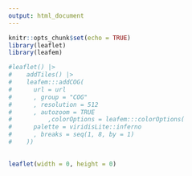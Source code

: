 ```yaml
---
output: html_document
---
```



```r
knitr::opts_chunk$set(echo = TRUE)
library(leaflet)
library(leafem)
```


```r
#leaflet() |>
#    addTiles() |>
#    leafem:::addCOG(
#      url = url
#      , group = "COG"
#      , resolution = 512
#      , autozoom = TRUE
#          ,colorOptions = leafem:::colorOptions(
#      palette = viridisLite::inferno
#      , breaks = seq(1, 8, by = 1)
#    ))
    
```


<link rel="stylesheet" href="https://unpkg.com/leaflet@1.7.1/dist/leaflet.css" integrity="sha512-xodZBNTC5n17Xt2atTPuE1HxjVMSvLVW9ocqUKLsCC5CXdbqCmblAshOMAS6/keqq/sMZMZ19scR4PsZChSR7A==" crossorigin="" />

<script src="https://unpkg.com/leaflet@1.7.1/dist/leaflet.js" integrity="sha512-XQoYMqMTK8LvdxXYG3nZ448hOEQiglfqkJs1NOQV44cWnUrBc8PkAOcXy20w0vlaXaVUearIOBhiXZ5V3ynxwA==" crossorigin=""></script>

<script src="https://unpkg.com/georaster"></script>

<script src="https://unpkg.com/georaster-layer-for-leaflet/dist/georaster-layer-for-leaflet.min.js"></script>

```r
leaflet(width = 0, height = 0)
```


<style>
        /* Overall map style */
        #map {position: absolute; top: 0; bottom: 0; left: 0; right: 0;}

        .legend {
            padding: 6px 8px;
            font: 14px Arial, Helvetica, sans-serif;
            background: white;
            background: rgba(255, 255, 255, 0.8);
            /*box-shadow: 0 0 15px rgba(0, 0, 0, 0.2);*/
            /*border-radius: 5px;*/
            line-height: 24px;
            color: #555;
        }

        .legend h4 {
            text-align: left;
            font-size: 16px;
            margin: 2px 12px 8px;
            color: #777;
        }

        .legend span {
            position: relative;
            margin: 0 0px 0 8px;
            bottom: 3px;
        }

        .legend i {
            width: 18px;
            height: 18px;
            float: left;
            margin: 0 8px 0 14px;
            opacity: 1;
        }

        .legend i.icon {
            background-size: 18px;
            background-color: rgba(255, 255, 255, 1);
        }
	</style>


<div id="map" style="width: 100%; height: 480px; position: relative;"></div>

<script>
  // Load base tiles ----

  // OpenStreetMap Tiles
    // Dark Matter Tiles
  var DarkMatter = L.tileLayer('https://cartodb-basemaps-{s}.global.ssl.fastly.net/dark_all/{z}/{x}/{y}.png', {
    attribution: '&copy; <a href="https://carto.com/attributions">CARTO</a>'
  });

  // Initiate leaflet ----
  // This needs to be done before loading the Georasters
  var map = L.map('map', { 
      center: [56.25, 12], // Centered on Denmark
      zoom: 7, // Worked well
      layers: [DarkMatter] // Default layers
  });

  // Set URL to cog
  var random_rast_dk_url = "https://s3.eu-central-1.amazonaws.com/sustainscapes.data/SolutionNum.tif"

  // Load georaster layer and add to map
  parseGeoraster(random_rast_dk_url).then(georaster => {
      var random_rast_dk = new GeoRasterLayer({
          georaster,
          opacity: 0.75,
          resolution: 128, // 128 seems to be a good compromise
          pixelValuesToColorFn: function(pixelValues){
              var pixelValue = pixelValues[0]; 
              // Map pixel values to colors
              var colorArray = ['#8dd3c7','#ffffb3','#bebada','#fb8072','#80b1d3','#fdb462','#b3de69','#fccde5'];
              if (pixelValue >= 1 && pixelValue <= 8){
                  return colorArray[pixelValue - 1];
              } else {
                  return undefined;
              }   
          }
      });       
      random_rast_dk.addTo(map);
  });
  
  var legend = L.control({ position: "bottomright" });
legend.onAdd = function(map) {
    var div = L.DomUtil.create("div", "legend");
    
    div.innerHTML += "<h4>Projected landuse</h4>";
    div.innerHTML += '<i class="legend-icon" style="background: #8dd3c7"></i><span class="legend-text">ForestDryPoor</span><br>';
    div.innerHTML += '<i class="legend-icon" style="background: #ffffb3"></i><span class="legend-text">ForestDryRich</span><br>';
    div.innerHTML += '<i class="legend-icon" style="background: #bebada"></i><span class="legend-text">ForestWetPoor</span><br>';
    div.innerHTML += '<i class="legend-icon" style="background: #fb8072"></i><span class="legend-text">ForestWetRich</span><br>';
    div.innerHTML += '<i class="legend-icon" style="background: #80b1d3"></i><span class="legend-text">OpenDryPoor</span><br>';
    div.innerHTML += '<i class="legend-icon" style="background: #fdb462"></i><span class="legend-text">OpenDryRich</span><br>';
    div.innerHTML += '<i class="legend-icon" style="background: #b3de69"></i><span class="legend-text">OpenWetPoor</span><br>';
    div.innerHTML += '<i class="legend-icon" style="background: #fccde5"></i><span class="legend-text">OpenWetRich</span><br>';

    return div;
};

// Add legend
legend.addTo(map);



</script>

